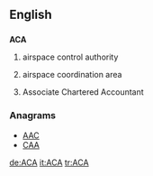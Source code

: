 ==English==

==={{initialism}}===
'''ACA'''

# {{military}} airspace control authority
# {{military}} airspace coordination area
# Associate Chartered Accountant

===Anagrams===
* [[AAC#English|AAC]] 
* [[CAA#English|CAA]]

[[de:ACA]]
[[it:ACA]]
[[tr:ACA]]